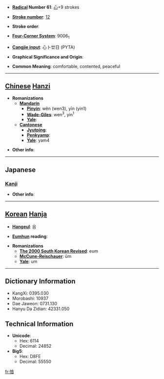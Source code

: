 * '''[[Wiktionary:Chinese radical index| Radical]] Number 61''': [[Wiktionary:Chinese radical index 心|心]]+9 strokes

* '''[[Wiktionary:Chinese total strokes index|Stroke number]]''': [[Wiktionary:Chinese total strokes index 12|12]]

* '''Stroke order''': 

* '''[[Wiktionary:Chinese four corner index|Four-Corner System]]''': 9006<sub>1</sub>

* '''[[Wiktionary:Chinese Cangjie index|Cangjie input]]''': 心卜廿日 (PYTA)

* '''Graphical Significance and Origin''': 

* '''Common Meaning''': comfortable, contented, peaceful

----

== [[Chinese]] [[Hanzi]] ==

* '''Romanizations'''
** '''[[Mandarin]]'''
*** '''[[Pinyin]]''': wěn (wen3), yīn (yin1)
*** '''[[Wade-Giles]]''': wen<sup>3</sup>, yin<sup>1</sup>
*** '''[[Yale]]''': 
** '''[[Cantonese]]'''
*** '''[[Jyutping]]''':
*** '''[[Penkyamp]]''': 
*** '''[[Yale]]''': yam4

* '''Other info''': 

----

==Japanese==
===[[Kanji]]===
{{kanji|on readings=[[いん]] (in), [[あん]] (an), [[おん]] (on)|kun readings=[[やわらぐ]] (yawaragu)}}

* '''Other info''':  

----

== [[Korean]] [[Hanja]] ==

* '''[[Hangeul]]''': 음

* '''[[Eumhun]] reading''': 

* '''Romanizations'''
** '''[[The 2000 South Korean Revised Romanization|The 2000 South Korean Revised]]''': eum
** '''[[McCune-Reischauer]]''': ŭm
** '''[[Yale]]''': um

----

== Dictionary Information ==

* KangXi: 0395.030
* Morobashi: 10937
* Dae Jaweon: 0731.130
* Hanyu Da Zidian: 42331.050

== Technical Information ==

* '''Unicode''':
** Hex: 6114
** Decimal: 24852
* '''Big5''':
** Hex: D8FE
** Decimal: 55550

[[fr:愔]]